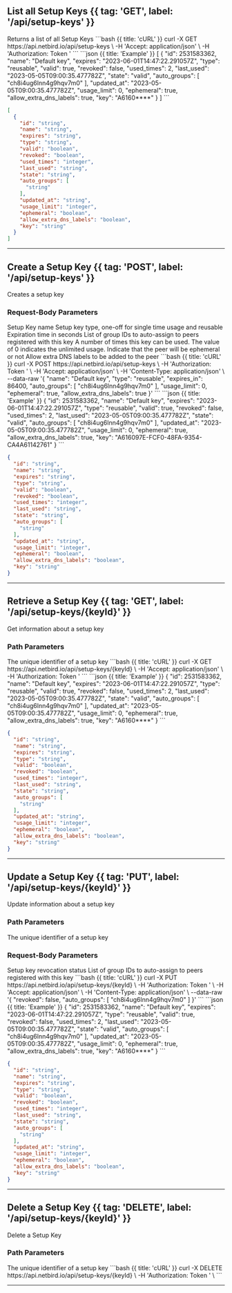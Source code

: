 

## List all Setup Keys {{ tag: 'GET', label: '/api/setup-keys' }}


<Row>
 <Col>
Returns a list of all Setup Keys
</Col>
 <Col sticky>
<CodeGroup title="Request" tag="GET" label="/api/setup-keys" >
```bash {{ title: 'cURL' }}
curl -X GET https://api.netbird.io/api/setup-keys \
-H 'Accept: application/json' \
-H 'Authorization: Token <TOKEN>' 
```
</CodeGroup>
<CodeGroup title="Response" >
```json {{ title: 'Example' }}
[
  {
    "id": 2531583362,
    "name": "Default key",
    "expires": "2023-06-01T14:47:22.291057Z",
    "type": "reusable",
    "valid": true,
    "revoked": false,
    "used_times": 2,
    "last_used": "2023-05-05T09:00:35.477782Z",
    "state": "valid",
    "auto_groups": [
      "ch8i4ug6lnn4g9hqv7m0"
    ],
    "updated_at": "2023-05-05T09:00:35.477782Z",
    "usage_limit": 0,
    "ephemeral": true,
    "allow_extra_dns_labels": true,
    "key": "A6160****"
  }
]
```

```json {{ title: 'Schema' }}
[
  {
    "id": "string",
    "name": "string",
    "expires": "string",
    "type": "string",
    "valid": "boolean",
    "revoked": "boolean",
    "used_times": "integer",
    "last_used": "string",
    "state": "string",
    "auto_groups": [
      "string"
    ],
    "updated_at": "string",
    "usage_limit": "integer",
    "ephemeral": "boolean",
    "allow_extra_dns_labels": "boolean",
    "key": "string"
  }
]
```
</CodeGroup>

</Col>

</Row>

---



## Create a Setup Key {{ tag: 'POST', label: '/api/setup-keys' }}


<Row>
 <Col>
Creates a setup key

### Request-Body Parameters


<Properties>
<Property name="name" type="string" required={true} >
Setup Key name
</Property>
<Property name="type" type="string" required={true} >
Setup key type, one-off for single time usage and reusable
</Property>
<Property name="expires_in" type="integer" required={true} min={86400} max={31536000} >
Expiration time in seconds
</Property>
<Property name="auto_groups" type="string[]" required={true} >
List of group IDs to auto-assign to peers registered with this key
</Property>
<Property name="usage_limit" type="integer" required={true} >
A number of times this key can be used. The value of 0 indicates the unlimited usage.
</Property>
<Property name="ephemeral" type="boolean" >
Indicate that the peer will be ephemeral or not
</Property>
<Property name="allow_extra_dns_labels" type="boolean" >
Allow extra DNS labels to be added to the peer
</Property>

</Properties>

</Col>
 <Col sticky>
<CodeGroup title="Request" tag="POST" label="/api/setup-keys" >
```bash {{ title: 'cURL' }}
curl -X POST https://api.netbird.io/api/setup-keys \
-H 'Authorization: Token <TOKEN>' \
-H 'Accept: application/json' \
-H 'Content-Type: application/json' \
--data-raw '{
  "name": "Default key",
  "type": "reusable",
  "expires_in": 86400,
  "auto_groups": [
    "ch8i4ug6lnn4g9hqv7m0"
  ],
  "usage_limit": 0,
  "ephemeral": true,
  "allow_extra_dns_labels": true
}'
```
</CodeGroup>
<CodeGroup title="Response" >
```json {{ title: 'Example' }}
{
  "id": 2531583362,
  "name": "Default key",
  "expires": "2023-06-01T14:47:22.291057Z",
  "type": "reusable",
  "valid": true,
  "revoked": false,
  "used_times": 2,
  "last_used": "2023-05-05T09:00:35.477782Z",
  "state": "valid",
  "auto_groups": [
    "ch8i4ug6lnn4g9hqv7m0"
  ],
  "updated_at": "2023-05-05T09:00:35.477782Z",
  "usage_limit": 0,
  "ephemeral": true,
  "allow_extra_dns_labels": true,
  "key": "A616097E-FCF0-48FA-9354-CA4A61142761"
}
```

```json {{ title: 'Schema' }}
{
  "id": "string",
  "name": "string",
  "expires": "string",
  "type": "string",
  "valid": "boolean",
  "revoked": "boolean",
  "used_times": "integer",
  "last_used": "string",
  "state": "string",
  "auto_groups": [
    "string"
  ],
  "updated_at": "string",
  "usage_limit": "integer",
  "ephemeral": "boolean",
  "allow_extra_dns_labels": "boolean",
  "key": "string"
}
```
</CodeGroup>

</Col>

</Row>

---



## Retrieve a Setup Key {{ tag: 'GET', label: '/api/setup-keys/{keyId}' }}


<Row>
 <Col>
Get information about a setup key

### Path Parameters


<Properties>
<Property name="keyId" type="string" required={true} >
The unique identifier of a setup key
</Property>

</Properties>

</Col>
 <Col sticky>
<CodeGroup title="Request" tag="GET" label="/api/setup-keys/{keyId}" >
```bash {{ title: 'cURL' }}
curl -X GET https://api.netbird.io/api/setup-keys/{keyId} \
-H 'Accept: application/json' \
-H 'Authorization: Token <TOKEN>' 
```
</CodeGroup>
<CodeGroup title="Response" >
```json {{ title: 'Example' }}
{
  "id": 2531583362,
  "name": "Default key",
  "expires": "2023-06-01T14:47:22.291057Z",
  "type": "reusable",
  "valid": true,
  "revoked": false,
  "used_times": 2,
  "last_used": "2023-05-05T09:00:35.477782Z",
  "state": "valid",
  "auto_groups": [
    "ch8i4ug6lnn4g9hqv7m0"
  ],
  "updated_at": "2023-05-05T09:00:35.477782Z",
  "usage_limit": 0,
  "ephemeral": true,
  "allow_extra_dns_labels": true,
  "key": "A6160****"
}
```

```json {{ title: 'Schema' }}
{
  "id": "string",
  "name": "string",
  "expires": "string",
  "type": "string",
  "valid": "boolean",
  "revoked": "boolean",
  "used_times": "integer",
  "last_used": "string",
  "state": "string",
  "auto_groups": [
    "string"
  ],
  "updated_at": "string",
  "usage_limit": "integer",
  "ephemeral": "boolean",
  "allow_extra_dns_labels": "boolean",
  "key": "string"
}
```
</CodeGroup>

</Col>

</Row>

---



## Update a Setup Key {{ tag: 'PUT', label: '/api/setup-keys/{keyId}' }}


<Row>
 <Col>
Update information about a setup key

### Path Parameters


<Properties>
<Property name="keyId" type="string" required={true} >
The unique identifier of a setup key
</Property>

</Properties>


### Request-Body Parameters


<Properties>
<Property name="revoked" type="boolean" required={true} >
Setup key revocation status
</Property>
<Property name="auto_groups" type="string[]" required={true} >
List of group IDs to auto-assign to peers registered with this key
</Property>

</Properties>

</Col>
 <Col sticky>
<CodeGroup title="Request" tag="PUT" label="/api/setup-keys/{keyId}" >
```bash {{ title: 'cURL' }}
curl -X PUT https://api.netbird.io/api/setup-keys/{keyId} \
-H 'Authorization: Token <TOKEN>' \
-H 'Accept: application/json' \
-H 'Content-Type: application/json' \
--data-raw '{
  "revoked": false,
  "auto_groups": [
    "ch8i4ug6lnn4g9hqv7m0"
  ]
}'
```
</CodeGroup>
<CodeGroup title="Response" >
```json {{ title: 'Example' }}
{
  "id": 2531583362,
  "name": "Default key",
  "expires": "2023-06-01T14:47:22.291057Z",
  "type": "reusable",
  "valid": true,
  "revoked": false,
  "used_times": 2,
  "last_used": "2023-05-05T09:00:35.477782Z",
  "state": "valid",
  "auto_groups": [
    "ch8i4ug6lnn4g9hqv7m0"
  ],
  "updated_at": "2023-05-05T09:00:35.477782Z",
  "usage_limit": 0,
  "ephemeral": true,
  "allow_extra_dns_labels": true,
  "key": "A6160****"
}
```

```json {{ title: 'Schema' }}
{
  "id": "string",
  "name": "string",
  "expires": "string",
  "type": "string",
  "valid": "boolean",
  "revoked": "boolean",
  "used_times": "integer",
  "last_used": "string",
  "state": "string",
  "auto_groups": [
    "string"
  ],
  "updated_at": "string",
  "usage_limit": "integer",
  "ephemeral": "boolean",
  "allow_extra_dns_labels": "boolean",
  "key": "string"
}
```
</CodeGroup>

</Col>

</Row>

---



## Delete a Setup Key {{ tag: 'DELETE', label: '/api/setup-keys/{keyId}' }}


<Row>
 <Col>
Delete a Setup Key

### Path Parameters


<Properties>
<Property name="keyId" type="string" required={true} >
The unique identifier of a setup key
</Property>

</Properties>

</Col>
 <Col sticky>
<CodeGroup title="Request" tag="DELETE" label="/api/setup-keys/{keyId}" >
```bash {{ title: 'cURL' }}
curl -X DELETE https://api.netbird.io/api/setup-keys/{keyId} \
-H 'Authorization: Token <TOKEN>' \
```
</CodeGroup>

</Col>

</Row>

---
